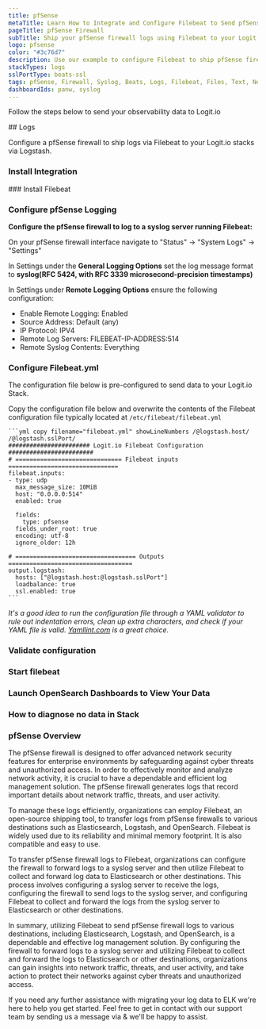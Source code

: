 ```yaml
---
title: pfSense
metaTitle: Learn How to Integrate and Configure Filebeat to Send pfSense Logs
pageTitle: pfSense Firewall
subTitle: Ship your pfSense firewall logs using Filebeat to your Logit.io Stack
logo: pfsense
color: "#3c76d7"
description: Use our example to configure Filebeat to ship pfSense firewall logs to your Logit.io stacks. Configure Filebeat to send Palo Alto logs to Logstash or Elastic.
stackTypes: logs
sslPortType: beats-ssl
tags: pfSense, Firewall, Syslog, Beats, Logs, Filebeat, Files, Text, Network Security, Cybersecurity, Pfsense
dashboardIds: panw, syslog
---
```


Follow the steps below to send your observability data to Logit.io

<Steps>
  ## Logs

  Configure a pfSense firewall to ship logs via Filebeat to your Logit.io stacks via Logstash.
  
  ### Install Integration
  <InstallIntegration/>  
  ### Install Filebeat

  <InstallFilebeat />

  ### Configure pfSense Logging

  __Configure the pfSense firewall to log to a syslog server running Filebeat:__

  On your pfSense firewall interface navigate to "Status" -> "System Logs" -> "Settings"

  In Settings under the __General Logging Options__ set the log message format to __syslog(RFC 5424, with RFC 3339 microsecond-precision timestamps)__

  In Settings under __Remote Logging Options__ ensure the following configuration:

  * Enable Remote Logging: Enabled
  * Source Address: Default (any)
  * IP Protocol: IPV4
  * Remote Log Servers: FILEBEAT-IP-ADDRESS:514
  * Remote Syslog Contents: Everything

  ### Configure Filebeat.yml

  The configuration file below is pre-configured to send data to your Logit.io Stack.

  Copy the configuration file below and overwrite the contents of the Filebeat configuration file typically located at `/etc/filebeat/filebeat.yml`

    ```yml copy filename="filebeat.yml" showLineNumbers /@logstash.host/ /@logstash.sslPort/
    ####################### Logit.io Filebeat Configuration ########################
    # ============================== Filebeat inputs ===============================
    filebeat.inputs:
    - type: udp
      max_message_size: 10MiB
      host: "0.0.0.0:514"
      enabled: true

      fields:
        type: pfsense
      fields_under_root: true
      encoding: utf-8
      ignore_older: 12h

    # ================================== Outputs ===================================
    output.logstash:
      hosts: ["@logstash.host:@logstash.sslPort"]
      loadbalance: true
      ssl.enabled: true
    ```

  _It's a good idea to run the configuration file through a YAML validator to rule out indentation errors, clean up extra characters, and check if your YAML 
  file is valid. [Yamllint.com](https://yamllint.com) is a great choice._

  ### Validate configuration

  <ValidateBeat beatname="filebeat" />

  ### Start filebeat
  
  <StartFilebeat />

  ### Launch OpenSearch Dashboards to View Your Data

  <LaunchVisualizer type="logs" />

  ### How to diagnose no data in Stack

  <DiagnoseNoData />

</Steps>

### pfSense Overview

The pfSense firewall is designed to offer advanced network security features for enterprise environments by safeguarding against 
cyber threats and unauthorized access. In order to effectively monitor and analyze network activity, it is crucial to have a 
dependable and efficient log management solution. The pfSense firewall generates logs that record important details about network 
traffic, threats, and user activity.

To manage these logs efficiently, organizations can employ Filebeat, an open-source shipping tool, to transfer logs from pfSense 
firewalls to various destinations such as Elasticsearch, Logstash, and OpenSearch. Filebeat is widely used due to its reliability 
and minimal memory footprint. It is also compatible and easy to use.

To transfer pfSense firewall logs to Filebeat, organizations can configure the firewall to forward logs to a syslog server and 
then utilize Filebeat to collect and forward log data to Elasticsearch or other destinations. This process involves configuring 
a syslog server to receive the logs, configuring the firewall to send logs to the syslog server, and configuring Filebeat to 
collect and forward the logs from the syslog server to Elasticsearch or other destinations.

In summary, utilizing Filebeat to send pfSense firewall logs to various destinations, including Elasticsearch, Logstash, and 
OpenSearch, is a dependable and effective log management solution. By configuring the firewall to forward logs to a syslog server 
and utilizing Filebeat to collect and forward the logs to Elasticsearch or other destinations, organizations can gain insights into 
network traffic, threats, and user activity, and take action to protect their networks against cyber threats and unauthorized access.

If you need any further assistance with migrating your log data to ELK we're here to help you get started. Feel free to get in 
contact with our support team by sending us a message via <IntercomButton text="live chat" /> & we'll be happy to 
assist.